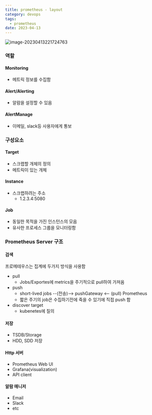 ```yaml
---
title: prometheus - layout
category: devops
tags:
  - prometheus
date: 2023-04-13
---
```


![image-20230413221724763](../../../assets/images/posts/2023-04-13-post-prometheus-1/image-20230413221724763.png)

### 역할

#### Monitoring

- 메트릭 정보를 수집함

#### Alert/Alerting

- 알람을 설정할 수 있음

#### AlertManage

- 이메일, slack등 사용자에게 통보

### 구성요소

#### Target

- 스크랩할 개체의 정의
- 메트릭이 있는 개체

#### Instance

- 스크랩하려는 주소
  - 1.2.3.4:5080

#### Job

- 동일한 목적을 가진 인스턴스의 모음
- 유사한 프로세스 그룹을 모니터링함

### Prometheus Server 구조

#### 검색

프로메테우스는 집계에 두가지 방식을 사용함

- pull
  - Jobs/Exportes에 metrics을 주기적으로 pull하여 가져옴
- push
  - short-lived jobs --(전송)--> pushGateway <-- (pull) Prometheus
  - 짧은 주기의 job은 수집하기전에 죽을 수 있기에 직접 push 함
- discover target
  - kubenetes에 질의

#### 저장

- TSDB/Storage
- HDD, SDD 저장

#### Http 서버

- Prometheus Web UI
- Grafana(visualization)
- API client

#### 알람 매니저

- Email
- Slack
- etc

